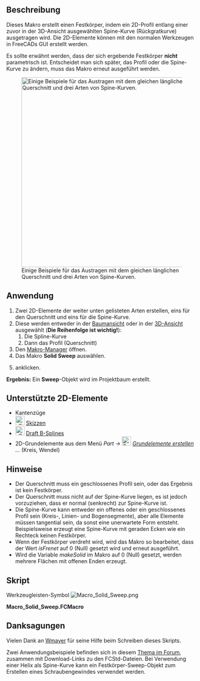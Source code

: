<languages/>

{{Macro/de
|Name=Solid Sweep
|Translate=Festkörper Austragen
|Icon=Macro_Solid_Sweep.png
|Description=Erzeugt einen Festkörper, indem ein Profil entlang einer (Spine-) Kurve ausgetragen wird.
|Author=Normandc
|Version=1.0
|Date=2011-12-03
|FCVersion=Alle
|Download=[https://wiki.freecad.org/images/6/6d/Macro_Solid_Sweep.png Werkzeugleisten-Symbol]
}}

<span id="Description"></span>
==Beschreibung==

Dieses Makro erstellt einen Festkörper, indem ein 2D-Profil entlang einer zuvor in der 3D-Ansicht ausgewählten Spine-Kurve (Rückgratkurve) ausgetragen wird. Die 2D-Elemente können mit den normalen Werkzeugen in FreeCADs GUI erstellt werden.

Es sollte erwähnt werden, dass der sich ergebende Festkörper '''nicht''' parametrisch ist. Entscheidet man sich später, das Profil oder die Spine-Kurve zu ändern, muss das Makro erneut ausgeführt werden.

[[File:Solid_sweep.png‎|500px|Einige Beispiele für das Austragen mit dem gleichen länglichen Querschnitt und drei Arten von Spine-Kurven.]]

<span id="Usage"></span>
== Anwendung ==

# Zwei 2D-Elemente der weiter unten gelisteten Arten erstellen, eins für den Querschnitt und eins für die Spine-Kurve.
# Diese werden entweder in der [[Tree_View/de|Baumansicht]] oder in der [[3D_View/de|3D-Ansicht]] ausgewählt ('''Die Reihenfolge ist wichtig!'''):
## Die Spline-Kurve
## Dann das Profil (Querschnitt)
# Den [[Macros/de|Makro-Manager]] öffnen.
# Das Makro '''Solid Sweep''' auswählen.
# {{Button|Ausführen}} anklicken.
'''Ergebnis:''' Ein '''Sweep'''-Objekt wird im Projektbaum erstellt.

<span id="Supported_2D_elements"></span>
== Unterstützte 2D-Elemente ==

* Kantenzüge
* [[Image: Sketcher_NewSketch.svg|24px]] [[Sketcher Workbench/de|Skizzen]]
* [[Image: Draft_BSpline.svg|24px]] [[Draft BSpline/de|Draft B-Splines]]
* 2D-Grundelemente aus dem Menü ''Part → [[Image:Part_Primitives.svg|24px]] [[Part_Primitives/de|Grundelemente erstellen]] ...'' (Kreis, Wendel)

<span id="Tips"></span>
== Hinweise ==

* Der Querschnitt muss ein geschlossenes Profil sein, oder das Ergebnis ist kein Festkörper.
* Der Querschnitt muss nicht auf der Spine-Kurve liegen, es ist jedoch vorzuziehen, dass er normal (senkrecht) zur Spine-Kurve ist.
* Die Spine-Kurve kann entweder ein offenes oder ein geschlossenes Profil sein (Kreis-, Linien- und Bogensegmente), aber alle Elemente müssen tangential sein, da sonst eine unerwartete Form entsteht. Beispielsweise erzeugt eine Spine-Kurve mit geraden Ecken wie ein Rechteck keinen Festkörper.
* Wenn der Festkörper verdreht wird, wird das Makro so bearbeitet, dass der Wert '' isFrenet '' auf 0 (Null) gesetzt wird und erneut ausgeführt.
* Wird die Variable '' makeSolid '' im Makro auf 0 (Null) gesetzt, werden mehrere Flächen mit offenen Enden erzeugt.

<span id="Script"></span>
==Skript==

Werkzeugleisten-Symbol [[Image:Macro_Solid_Sweep.png]]

'''Macro_Solid_Sweep.FCMacro'''

{{MacroCode|code=
import Part, FreeCAD, math, PartGui, FreeCADGui
from FreeCAD import Base

# get the selected objects, with first selection for the trajectory and second for the section
s = FreeCADGui.Selection.getSelection()
try:
     shape1=s[0].Shape
     shape2=s[1].Shape
except:
     print "Wrong selection"

traj = Part.Wire([shape1])
section = Part.Wire([shape2])

# create Part objec in the current document
myObject=App.ActiveDocument.addObject("Part::Feature","Sweep")

# variable makeSolid = 1 to create solid, 0 to create surfaces
makeSolid = True #1
isFrenet = True #1

# create a 3D shape and assigh it to the current document
Sweep = Part.Wire(traj).makePipeShell([section],makeSolid,isFrenet)
myObject.Shape = Sweep

}}

<span id="Credits"></span>
== Danksagungen ==

Vielen Dank an [[User: Wmayer|Wmayer]] für seine Hilfe beim Schreiben dieses Skripts.

Zwei Anwendungsbeispiele befinden sich in diesem [https://forum.freecad.org/viewtopic.php?f=8&t=1222&start=50#p11120 Thema im Forum], zusammen mit Download-Links zu den FCStd-Dateien. Bei Verwendung einer Helix als Spine-Kurve kann ein Festkörper-Sweep-Objekt zum Erstellen eines Schraubengewindes verwendet werden.